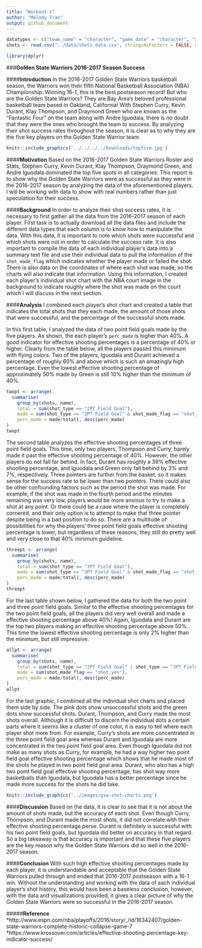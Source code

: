 ```yaml
---
title: "Workout 1"
author: "Melody Tran"
output: github_document
---
```

```r
datatypes <- c("team_name" = "character", "game_date" = "character", "season" = "integer", "period" = "integer", "minutes_remaining" = "integer", "seconds_remaining" = "integer", "shot_made_flag" = "character", "action_type" = "factor", "shot_type" = "factor", "shot_distance" = "integer", "opponent" = "character","x" = "integer", "y" = "integer", "name" = "character", "minute" = "integer")
shots <- read.csv("../data/shots-data.csv", stringsAsFactors = FALSE, colClasses = datatypes)
```
```r
library(dplyr)
```
###**Golden State Warriors 2016-2017 Season Success**

####**Introduction**
In the 2016-2017 Golden State Warriors basketball season, the Warriors won their fifth National Basketball Association (NBA) Championship. Winning 16-1, this is the best postseason record! But who are the Golden State Warriors? They are Bay Area's beloved professional basketball team based in Oakland, California! With Stephen Curry, Kevin Durant, Klay Thompson, and Draymond Green who are known as the "Fantastic Four" on the team along with Andre Iguodala, there is no doubt that they were the ones who brought the team to success. By analyzing their shot success rates throughout the season, it is clear as to why they are the five key players on the Golden State Warrior team. 

```r
knitr::include_graphics('../../../../Downloads/topfive.jpg')
```

####**Motivation**
Based on the 2016-2017 Golden State Warriors Roster and Stats, Stephen Curry, Kevin Durant, Klay Thompson, Draymond Green, and Andre Iguodala dominated the top five spots in all categories. This report is to show why the Golden State Warriors were as successful as they were in the 2016-2017 season by analyzing the data of the aforementioned players. I will be working with data to show with real numbers rather than just speculation for their success. 

####**Background**
In order to analyze their shot success rates, it is necessary to first gather all the data from the 2016-2017 season of each player. First task is to actually download all the data files and include the different data types that each column is to know how to manipulate the data. With this data, it is important to note which shots were successful and which shots were not in order to calculate the success rate. It is also important to compile the data of each individual player's data into a summary text file and use their individual data to pull the information of the `shot_made_flag` which indicates whether the player made or failed the shot. There is also data on the coordinates of where each shot was made, so the charts will also indicate that information. Using this information, I created each player's individual shot chart with the NBA court image in the background to indicate roughly where the shot was made on the court which I will discuss in the next section.

####**Analysis**
I combined each player's shot chart and created a table that indicates the total shots that they each made, the amount of those shots that were successful, and the percentage of the successful shots made. 

In this first table, I analyzed the data of two point field goals made by the five players. As shown, the each player's `perc_made` is higher than 40%. A good indicator for effective shooting percentages is a percentage of 40% or higher. Clearly from the table below, all the players passed this minimum with flying colors. Two of the players, Iguodala and Durant achieved a percentage of roughly 60% and above which is such an amazingly high percentage. Even the lowest effective shooting percentage of approximately 50% made by Green is still 10% higher than the minimum of 40%. 
```r
twopt <- arrange(
  summarise(
    group_by(shots, name), 
    total = sum(shot_type == "2PT Field Goal"),
    made = sum(shot_type == "2PT Field Goal" & shot_made_flag == "shot_yes"),
    perc_made = made/total), desc(perc_made)
)
twopt
```

The second table analyzes the effective shooting percentages of three point field goals. This time, only two players, Thompson and Curry, barely made it past the effective shooting percentage of 40%. However, the other players do not fall far behind. In fact, Durant has roughly a 39% effective shooting percentage, and Iguodala and Green only fall behind by 3% and 7%, respectively. Three pointers are further from the basket, so it makes sense for the success rate to be lower than two pointers. There could also be other confounding factors such as the period the shot was made. For example, if the shot was made in the fourth period and the minutes remaining was very low, players would be more anxious to try to make a shot at any point. Or there could be a case where the player is completely cornered, and their only option is to attempt to make that three pointer despite being in a bad position to do so. There are a multitude of possibilities for why the players' three point field goals effective shooting percentage is lower, but regardless of these reasons, they still do pretty well and very close to that 40% minimum guideline.
```r
threept <- arrange(
  summarise(
    group_by(shots, name), 
    total = sum(shot_type == "3PT Field Goal"),
    made = sum(shot_type == "3PT Field Goal" & shot_made_flag == "shot_yes"),
    perc_made = made/total), desc(perc_made)
)
threept
```

For the last table shown below, I gathered the data for both the two point and three point field goals. Similar to the effective shooting percentages for the two point field goals, all the players did very well overall and made a effective shooting percentage above 40%! Again, Iguodala and Durant are the top two players making an effective shooting percentage above 50%. This time the lowest effective shooting percentage is only 2% higher than the minimum, but still impressive. 
```r
allpt <- arrange(
  summarise(
    group_by(shots, name), 
    total = sum(shot_type == "2PT Field Goal" | shot_type == "3PT Field Goal"),
    made = sum(shot_made_flag == "shot_yes"),
    perc_made = made/total), desc(perc_made)
)
allpt
```

For the last graphic, I combined all the individual shot charts and placed them side by side. The pink dots show unsuccessful shots and the green dots show successful shots. Durant, Thompson, and Curry made the most shots overall. Although it is difficult to discern the individual dots a certain parts where it seems like a cluster of one color, it is easy to tell where each player shot more from. For example, Curry's shots are more concentrated in the three point field goal area whereas Durant and Iguodala are more concentrated in the two point field goal area. Even though Iguodala did not make as many shots as Curry, for example, he had a way higher two point field goal effective shooting percentage which shows that he made most of the shots he played in two point field goal area. Durant, who also has a high two point field goal effective shooting percentage, has shot way more basketballs than Iguodala, but Iguodala has a better percentage since he made more success for the shots he did take. 
```r
knitr::include_graphics('../images/gsw-shot-charts.png')
```

####**Discussion**
Based on the data, it is clear to see that it is not about the amount of shots made, but the accuracy of each shot. Even though Curry, Thompson, and Durant made the most shots, it did not correlate with their effective shooting percentage perse. Durant is definitely is successful with his two point field goals, but Iguodala did better on accuracy in that regard. So a big takeaway is that accuracy is important and that these five players are the key reason why the Golden State Warriors did so well in the 2016-2017 season.

####**Conclusion**
With such high effective shooting percentages made by each player, it is understandable and acceptable that the Golden State Warriors pulled through and ended that  2016-2017 postseason with a 16-1 win. Without the understanding and working with the data of each individual player's shot history, this would have been a baseless conclusion, however, with the data and visualizations provided, it gives a clear picture of why the Golden State Warriors were so successful in the 2016-2017 season.

#####**Reference**
*http://www.espn.com/nba/playoffs/2016/story/_/id/16342407/golden-state-warriors-complete-historic-collapse-game-7
*https://www.krossover.com/articles/effective-shooting-percentage-key-indicator-success/


